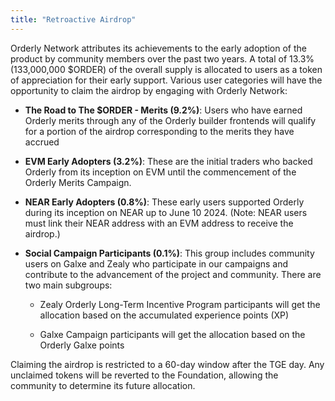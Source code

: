 ```yaml
---
title: "Retroactive Airdrop"
---
```


Orderly Network attributes its achievements to the early adoption of the product by community members over the past two years. A total of 13.3\% (133,000,000 \$ORDER) of the overall supply is allocated to users as a token of appreciation for their early support. Various user categories will have the opportunity to claim the airdrop by engaging with Orderly Network:

- **The Road to The \$ORDER - Merits (9.2\%)**: Users who have earned Orderly merits through any of the Orderly builder frontends will qualify for a portion of the airdrop corresponding to the merits they have accrued

- **EVM Early Adopters (3.2\%)**: These are the initial traders who backed Orderly from its inception on EVM until the commencement of the Orderly Merits Campaign.

- **NEAR Early Adopters (0.8\%)**: These early users supported Orderly during its inception on NEAR up to June 10 2024. (Note: NEAR users must link their NEAR address with an EVM address to receive the airdrop.)

- **Social Campaign Participants (0.1\%)**: This group includes community users on Galxe and Zealy who participate in our campaigns and contribute to the advancement of the project and community. There are two main subgroups:

    - Zealy Orderly Long-Term Incentive Program participants will get the allocation based on the accumulated experience points (XP)

    - Galxe Campaign participants will get the allocation based on the Orderly Galxe points

Claiming the airdrop is restricted to a 60-day window after the TGE day. Any unclaimed tokens will be reverted to the Foundation, allowing the community to determine its future allocation. 